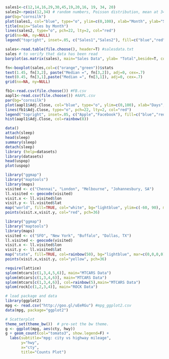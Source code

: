 ```r
sales1<-c(12,14,16,29,30,45,19,20,16, 19, 34, 20)
sales2<-rpois(12,34) # random numbers, Poisson distribution, mean at 34, 12 numbers
par(bg="cornsilk")
plot(sales1, col="blue", type="o", ylim=c(0,100), xlab="Month", ylab="Sales" )
title(main="Sales by Month")
lines(sales2, type="o", pch=22, lty=2, col="red")
grid(nx=NA, ny=NULL)
legend("topright", inset=.05, c("Sales1","Sales2"), fill=c("blue","red"), horiz=TRUE)
```
```r
sales<-read.table(file.choose(), header=T) #salesdata.txt
sales # to verify that data has been read
barplot(as.matrix(sales), main="Sales Data", ylab= "Total",beside=T, col=rainbow(5))
```
```r
fn<-boxplot(sales,col=c("orange","green"))$stats
text(1.45, fn[3,2], paste("Median =", fn[3,2]), adj=0, cex=.7)
text(0.45, fn[3,1],paste("Median =", fn[3,1]), adj=0, cex=.7)
grid(nx=NA, ny=NULL)
```
```r
fb1<-read.csv(file.choose()) #FB.csv
aapl1<-read.csv(file.choose()) #AAPL.csv
par(bg="cornsilk")
plot(aapl1$Adj.Close, col="blue", type="o", ylim=c(0,100), xlab="Days", ylab="Price" )
lines(fb1$Adj.Close, type="o", pch=22, lty=2, col="red")
legend("topright", inset=.05, c("Apple","Facebook"), fill=c("blue","red"), horiz=TRUE)
hist(aapl1$Adj.Close, col=rainbow(8))
```
```r
data()
attach(sleep)
head(sleep)
summary(sleep)
detach(sleep)
library (help=datasets)
library(datasets)
head(uspop)
plot(uspop)
```
```r
library("ggmap")
library("maptools")
library(maps)
visited <- c("Chennai", "London", "Melbourne", "Johannesbury, SA")
ll.visited <- geocode(visited)
visit.x <- ll.visited$lon
visit.y <- ll.visited$lat
map("world", fill=TRUE, col="white", bg="lightblue", ylim=c(-60, 90), mar=c(0,0,0,0))
points(visit.x,visit.y, col="red", pch=36)
```
```r
library("ggmap")
library("maptools")
library(maps)
visited <- c("SFO", "New York", "Buffalo", "Dallas, TX")
ll.visited <- geocode(visited)
visit.x <- ll.visited$lon
visit.y <- ll.visited$lat
map("state", fill=TRUE, col=rainbow(50), bg="lightblue", mar=c(0,0,0,0))
points(visit.x,visit.y, col="yellow", pch=36)
```
```r
require(lattice)
splom(mtcars[c(1,3,4,5,6)], main="MTCARS Data")
splom(mtcars[c(1,3,4,6)], main="MTCARS Data")
splom(mtcars[c(1,3,4,6)], col=rainbow(5),main="MTCARS Data")
splom(rock[c(1,2,3,4)], main="ROCK Data")
```
```r
# load package and data
library(ggplot2)
mpg <- read.csv("http://goo.gl/uEeRGu") #mpg_ggplot2.csv
data(mpg, package="ggplot2")

# Scatterplot
theme_set(theme_bw())  # pre-set the bw theme.
g <- ggplot(mpg, aes(cty, hwy))
g + geom_count(col="tomato3", show.legend=F) +
  labs(subtitle="mpg: city vs highway mileage", 
       y="hwy", 
       x="cty", 
       title="Counts Plot")
```
